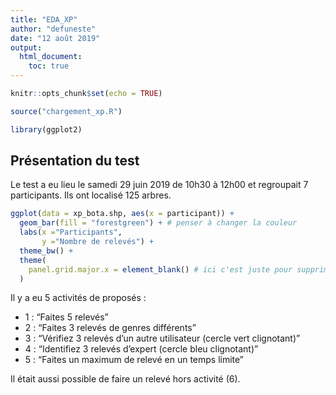 ```yaml
---
title: "EDA_XP"
author: "defuneste"
date: "12 août 2019"
output: 
  html_document:
    toc: true
---
```


```r
knitr::opts_chunk$set(echo = TRUE)

source("chargement_xp.R")

library(ggplot2)
```

## Présentation du test 

Le test a eu lieu le samedi 29 juin 2019 de 10h30 à 12h00 et regroupait 7 participants. Ils ont localisé 125 arbres. 

```r
ggplot(data = xp_bota.shp, aes(x = participant)) +
  geom_bar(fill = "forestgreen") + # penser à changer la couleur
  labs(x ="Participants",
       y ="Nombre de relevés") +
  theme_bw() +
  theme( 
    panel.grid.major.x = element_blank() # ici c'est juste pour supprimer les lignes verticales
  )
```


Il y a eu 5 activités de proposés : 

* 1 : "Faites 5 relevés"
* 2 : "Faites 3 relevés de genres différents" 
* 3 : "Vérifiez 3 relevés d'un autre utilisateur (cercle vert clignotant)"
* 4 : "Identifiez 3 relevés d'expert (cercle bleu clignotant)"
* 5 : "Faites un maximum de relevé en un temps limite"

Il était aussi possible de faire un relevé hors activité (6). 